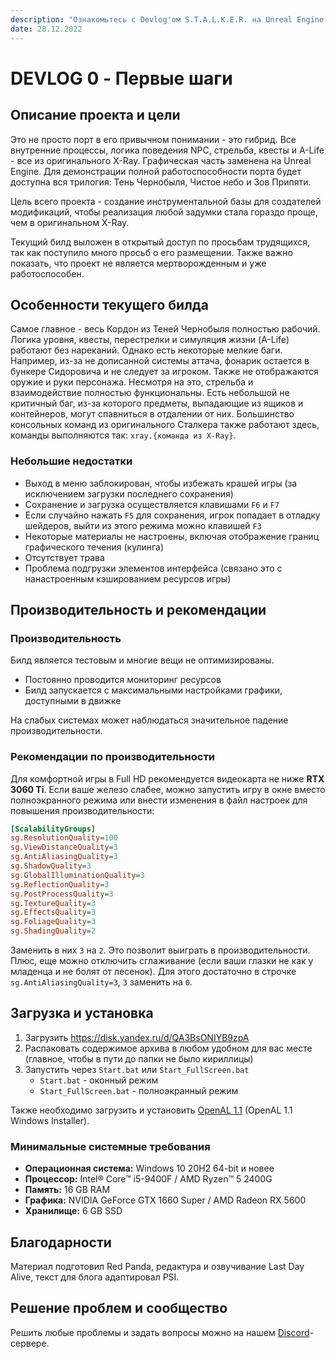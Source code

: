 ```yaml
---
description: "Ознакомьтесь с Devlog'ом S.T.A.L.K.E.R. на Unreal Engine - уникальным проектом, объединяющим оригинальный X-Ray движок и графику Unreal Engine. Исследуйте полностью рабочий Кордон из Тени Чернобыля, наслаждайтесь стрельбой и взаимодействием. Скачайте билд и погрузитесь в увлекательный сталкерский мир!"
date: 28.12.2022
---
```



# DEVLOG 0 - Первые шаги

<Authors date="28.12.2022" by="под авторством:">
  <Author name="Red Panda" />
  <Author name="Last Day Alive" link="https://www.youtube.com/channel/UCagShjMvwP2028fQUoykehw" />
  <Author name="PSI" link="https://github.com/psiget" />
</Authors>

<Youtube code="_cz3MPKMg5A" />

## Описание проекта и цели

Это не просто порт в его привычном понимании - это гибрид. Все внутренние процессы, логика поведения NPC, стрельба, квесты и A-Life - все из оригинального X-Ray. Графическая часть заменена на Unreal Engine. Для демонстрации полной работоспособности порта будет доступна вся трилогия: Тень Чернобыля, Чистое небо и Зов Припяти.

Цель всего проекта - создание инструментальной базы для создателей модификаций, чтобы реализация любой задумки стала гораздо проще, чем в оригинальном X-Ray.

Текущий билд выложен в открытый доступ по просьбам трудящихся, так как поступило много просьб о его размещении. Также важно показать, что проект не является мертворожденным и уже работоспособен.

## Особенности текущего билда

Самое главное - весь Кордон из Теней Чернобыля полностью рабочий. Логика уровня, квесты, перестрелки и симуляция жизни (A-Life) работают без нареканий. Однако есть некоторые мелкие баги. Например, из-за не дописанной системы аттача, фонарик остается в бункере Сидоровича и не следует за игроком. Также не отображаются оружие и руки персонажа. Несмотря на это, стрельба и взаимодействие полностью функциональны. Есть небольшой не критичный баг, из-за которого предметы, выпадающие из ящиков и контейнеров, могут спавниться в отдалении от них. Большинство консольных команд из оригинального Сталкера также работают здесь, команды выполняются так: `xray.{команда из X-Ray}`.

### Небольшие недостатки

- Выход в меню заблокирован, чтобы избежать крашей игры (за исключением загрузки последнего сохранения)
- Сохранение и загрузка осуществляется клавишами `F6` и `F7`
- Если случайно нажать `F5` для сохранения, игрок попадает в отладку шейдеров, выйти из этого режима можно клавишей `F3`
- Некоторые материалы не настроены, включая отображение границ графического течения (кулинга)
- Отсутствует трава
- Проблема подгрузки элементов интерфейса (связано это с нанастроенным кэшированием ресурсов игры)

## Производительность и рекомендации

### Производительность

Билд является тестовым и многие вещи не оптимизированы.

- Постоянно проводится мониторинг ресурсов
- Билд запускается с максимальными настройками графики, доступными в движке

На слабых системах может наблюдаться значительное падение производительности.

### Рекомендации по производительности

Для комфортной игры в Full HD рекомендуется видеокарта не ниже **RTX 3060 Ti**. Если ваше железо слабее, можно запустить игру в окне вместо полноэкранного режима или внести изменения в файл настроек для повышения производительности:

```ini filename="{game}\Stalker\Saved\Config\Windows\GameUserSettings.ini" {5-7,10-12}
[ScalabilityGroups]
sg.ResolutionQuality=100
sg.ViewDistanceQuality=3
sg.AntiAliasingQuality=3
sg.ShadowQuality=3
sg.GlobalIlluminationQuality=3
sg.ReflectionQuality=3
sg.PostProcessQuality=3
sg.TextureQuality=3
sg.EffectsQuality=3
sg.FoliageQuality=3
sg.ShadingQuality=2
```

Заменить в них `3` на `2`. Это позволит выиграть в производительности. Плюс, еще можно отключить сглаживание (если ваши глазки не как у младенца и не болят от лесенок). Для этого достаточно в строчке `sg.AntiAliasingQuality=3`, `3` заменить на `0`.

## Загрузка и установка

1. Загрузить https://disk.yandex.ru/d/QA3BsONIYB9zpA
2. Распаковать содержимое архива в любом удобном для вас месте (главное, чтобы в пути до папки не было кириллицы)
3. Запустить через `Start.bat` или `Start_FullScreen.bat`
    - `Start.bat` - оконный режим
    - `Start_FullScreen.bat` - полноэкранный режим

Также необходимо загрузить и установить [OpenAL 1.1](https://www.openal.org/downloads/) (OpenAL 1.1 Windows Installer).

### Минимальные системные требования

- **Операционная система:** Windows 10 20H2 64-bit и новее
- **Процессор:** Intel® Core™ i5-9400F / AMD Ryzen™ 5 2400G
- **Память:** 16 GB RAM
- **Графика:** NVIDIA GeForce GTX 1660 Super / AMD Radeon RX 5600
- **Хранилище:** 6 GB SSD

## Благодарности

Материал подготовил Red Panda, редактура и озвучивание Last Day Alive, текст для блога адаптировал PSI.

## Решение проблем и сообщество

Решить любые проблемы и задать вопросы можно на нашем [Discord](https://discord.gg/red-projects-530968529311367178)-сервере.
